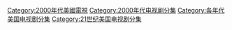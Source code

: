 [[Category:2000年代美國電視|Category:2000年代美國電視]]
[[Category:2000年代电视剧分集|Category:2000年代电视剧分集]]
[[Category:各年代美国电视剧分集|Category:各年代美国电视剧分集]]
[[Category:21世纪美国电视剧分集|Category:21世纪美国电视剧分集]]